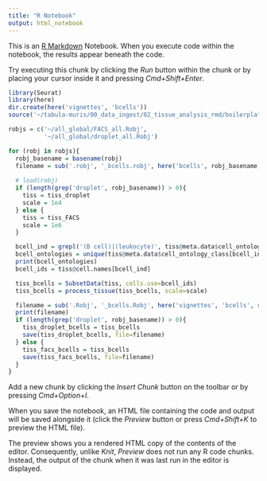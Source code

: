 ```yaml
---
title: "R Notebook"
output: html_notebook
---
```


This is an [R Markdown](http://rmarkdown.rstudio.com) Notebook. When you execute code within the notebook, the results appear beneath the code.

Try executing this chunk by clicking the *Run* button within the chunk or by placing your cursor inside it and pressing *Cmd+Shift+Enter*.

```r
library(Seurat)
library(here)
dir.create(here('vignettes', 'bcells'))
source('~/tabula-muris/00_data_ingest/02_tissue_analysis_rmd/boilerplate.R')
```


```r
robjs = c('~/all_global/FACS_all.Robj',
          '~/all_global/droplet_all.Robj')

for (robj in robjs){
  robj_basename = basename(robj)
  filename = sub('.robj', '_bcells.robj', here('bcells', robj_basename))
  
  # load(robj)
  if (length(grep('droplet', robj_basename)) > 0){
    tiss = tiss_droplet
    scale = 1e4
  } else {
    tiss = tiss_FACS
    scale = 1e6
  }

  bcell_ind = grepl('(B cell)|(leukocyte)', tiss@meta.data$cell_ontology_class, perl=TRUE)
  bcell_ontologies = unique(tiss@meta.data$cell_ontology_class[bcell_ind])
  print(bcell_ontologies)
  bcell_ids = tiss@cell.names[bcell_ind]

  tiss_bcells = SubsetData(tiss, cells.use=bcell_ids)
  tiss_bcells = process_tissue(tiss_bcells, scale=scale)

  filename = sub('.Robj', '_bcells.Robj', here('vignettes', 'bcells', robj_basename))
  print(filename)
  if (length(grep('droplet', robj_basename)) > 0){
    tiss_droplet_bcells = tiss_bcells
    save(tiss_droplet_bcells, file=filename)
  } else {
    tiss_facs_bcells = tiss_bcells
    save(tiss_facs_bcells, file=filename)
  }
}
```

Add a new chunk by clicking the *Insert Chunk* button on the toolbar or by pressing *Cmd+Option+I*.

When you save the notebook, an HTML file containing the code and output will be saved alongside it (click the *Preview* button or press *Cmd+Shift+K* to preview the HTML file).

The preview shows you a rendered HTML copy of the contents of the editor. Consequently, unlike *Knit*, *Preview* does not run any R code chunks. Instead, the output of the chunk when it was last run in the editor is displayed.
